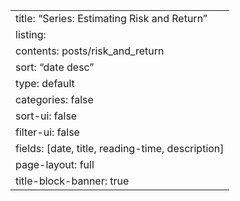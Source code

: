 ---
title: "Series: Estimating Risk and Return"
listing:
  contents: posts/risk_and_return
  sort: "date desc"
  type: default
  categories: false
  sort-ui: false
  filter-ui: false
  fields: [date, title, reading-time, description]
page-layout: full
title-block-banner: true
---